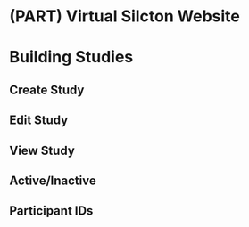 # (PART) Virtual Silcton Website {-}

# Building Studies

## Create Study

## Edit Study

## View Study

## Active/Inactive

## Participant IDs
